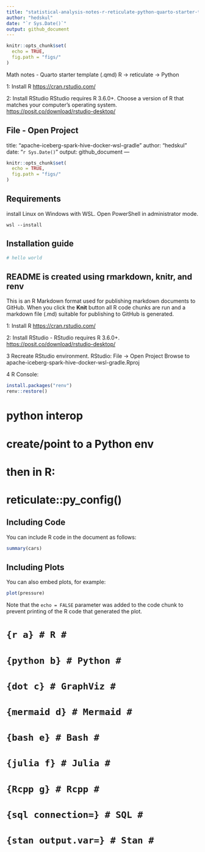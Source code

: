 ```yaml
---
title: "statistical-analysis-notes-r-reticulate-python-quarto-starter-template"
author: "hedskul"
date: "`r Sys.Date()`"
output: github_document
---
```

```r
knitr::opts_chunk$set(
  echo = TRUE,
  fig.path = "figs/"
)
```

Math notes - Quarto starter template (.qmd) R -\> reticulate -\> Python

1: Install R <https://cran.rstudio.com/>

2: Install RStudio RStudio requires R 3.6.0+. Choose a version of R that matches your computer’s operating system. <https://posit.co/download/rstudio-desktop/>

**File - Open Project**
---
title: "apache-iceberg-spark-hive-docker-wsl-gradle"
author: "hedskul"
date: "`r Sys.Date()`"
output: github_document
---
```r
knitr::opts_chunk$set(
  echo = TRUE,
  fig.path = "figs/"
)

```
## Requirements

install Linux on Windows with WSL.
Open PowerShell in administrator mode.
```
wsl --install
```

## Installation guide

```bash
# hello world
```

## README is created using rmarkdown, knitr, and renv

This is an R Markdown format used for publishing markdown documents to GitHub.
When you click the **Knit** button all R code chunks are run
and a markdown file (.md) suitable for publishing to GitHub is generated.

1: Install R
<https://cran.rstudio.com/>

2: Install RStudio - RStudio requires R 3.6.0+.
<https://posit.co/download/rstudio-desktop/>

3 Recreate RStudio environment.
RStudio: File -> Open Project
Browse to apache-iceberg-spark-hive-docker-wsl-gradle.Rproj

4 R Console:

``` r
install.packages("renv")
renv::restore()
```

# python interop
# create/point to a Python env
# then in R:
# reticulate::py_config()

## Including Code

You can include R code in the document as follows:

```r
summary(cars)
```

## Including Plots

You can also embed plots, for example:

```r
plot(pressure)
```

Note that the `echo = FALSE` parameter was added to the code chunk to prevent printing of the R code that generated the plot.





# ```{r a}
# R
# ```
# ```{python b}
# Python
# ```
# ```{dot c}
# GraphViz
# ```
# ```{mermaid d}
# Mermaid
# ```
# ```{bash e}
# Bash
# ```
# ```{julia f}
# Julia
# ```
# ```{Rcpp g}
# Rcpp
# ```
# ```{sql connection=}
# SQL
# ```
# ```{stan output.var=}
# Stan
# ```
